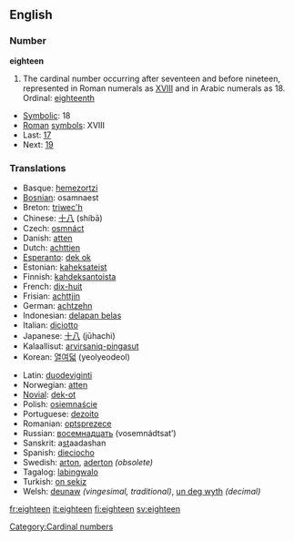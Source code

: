 ==English==

===Number===
'''eighteen'''
# The cardinal number occurring after seventeen and before nineteen, represented in Roman numerals as [[XVIII]] and in Arabic numerals as 18. Ordinal: [[eighteenth]]
*[[Symbolic]]: 18
*[[Roman]] [[symbol]]s: XVIII
* Last: [[seventeen|17]]
* Next: [[nineteen|19]]

===Translations===
{{top}}
*Basque: [[hemezortzi]]
*[[Bosnian]]: osamnaest
*Breton: [[triwec'h]]
*Chinese: [[十八]] (shíbā)
*Czech: [[osmnáct]]
*Danish: [[atten]]
*Dutch: [[achttien]] {{f}}
*[[Esperanto]]: [[dek ok]]
*Estonian: [[kaheksateist]]
*Finnish: [[kahdeksantoista]]
*French: [[dix-huit]] {{m}}
*Frisian: [[achttjin]]
*German: [[achtzehn]] {{f}}
*Indonesian: [[delapan belas]]
*Italian: [[diciotto]]
*Japanese: [[十八]] (jūhachi)
*Kalaallisut: [[arvirsaniq-pingasut]]
*Korean: [[열여덟]] (yeolyeodeol)
{{mid}}
*Latin: [[duodeviginti]]
*Norwegian: [[atten]]
*[[Novial]]: [[dek-ot]]
*Polish: [[osiemnaście]]
*Portuguese: [[dezoito]]
*Romanian: [[optsprezece]]
*Russian: [[восемнадцать]] (vosemnádtsat’)
*Sanskrit: a<u>st</u>aadashan
*Spanish: [[dieciocho]]
*Swedish: [[arton]], [[aderton]] ''(obsolete)''
*Tagalog: [[labingwalo]]
*Turkish: [[on sekiz]]
*Welsh: [[deunaw]] ''(vingesimal, traditional)'', [[un deg wyth]] ''(decimal)''
{{bottom}}

[[Category:Cardinal numbers]]

[[fr:eighteen]]
[[it:eighteen]]
[[fi:eighteen]]
[[sv:eighteen]]